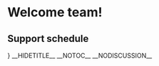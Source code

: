<templatestyles src="Startpage/styles.css" />
= Welcome team! =
<div id="startpage">
<!--start container-->
<div class="sectionflexcontainer col2 background">
<div>
==Support schedule==
{{{{NAMESPACE}}:{{PAGENAME}}/Weekly schedule}}
</div>
<div>
==Phone directory==
{{#dpl: title={{NAMESPACE}}:{{PAGENAME}}/Extensions list|include=#Featured}}
[[{{NAMESPACE}}:{{PAGENAME}}/Extensions list|<i class="bi bi-headset"></i> all extensions]]
</div>
<div>
==Team meetings==
{{{{NAMESPACE}}:{{PAGENAME}}/Minutes}}
</div>
<div>
==Contact info==
{{{{NAMESPACE}}:{{PAGENAME}}/Contact info}}
</div>
<div>
==Recent changes==
{{{{NAMESPACE}}:{{PAGENAME}}/Recent changes}}
</div>
<div>
==Quick links==
{{{{NAMESPACE}}:{{PAGENAME}}/Quick links}}
</div>
</div>
<div class="sectionflexcontainer col1 background">
<div>
==Important files==

<attachments>
</attachments></div></div>
</div>
{{Dropdown|ddid=edit|Content={{#subpages:{{FULLPAGENAME}}|kidsonly=yes}}}}
__HIDETITLE__
__NOTOC__
__NODISCUSSION__